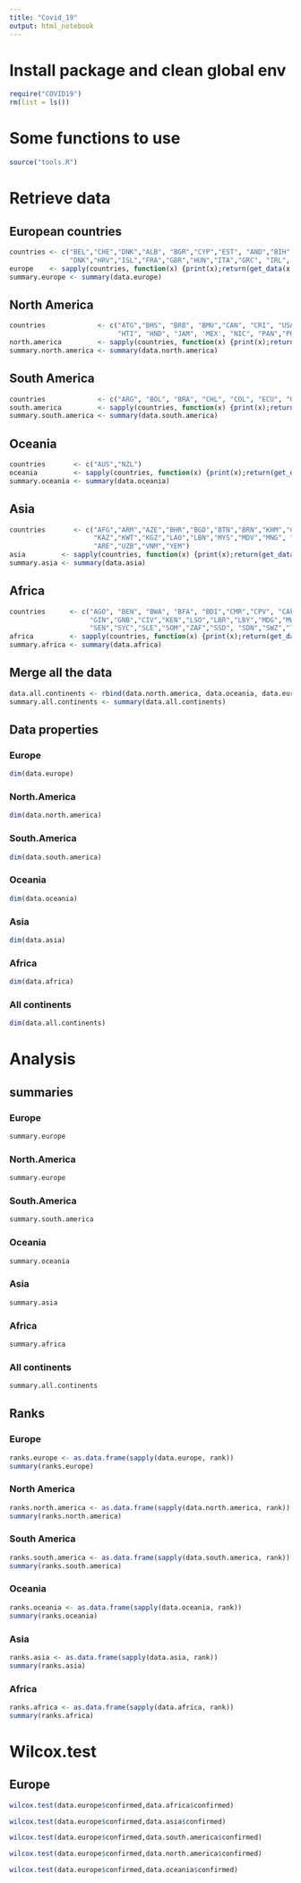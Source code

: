 ```yaml
---
title: "Covid_19"
output: html_notebook
---
```


# Install package and clean global env
```r
require("COVID19")
rm(list = ls())
```




# Some functions to use
```r
source("tools.R")
```

# Retrieve data
## European countries

```r
countries <- c("BEL","CHE","DNK","ALB", "BGR","CYP","EST", "AND","BIH", "CZE","FIN","AUT","BLR", "DEU",
               "DNK","HRV","ISL","FRA","GBR","HUN","ITA","GRC", "IRL", "LIE")
europe    <- sapply(countries, function(x) {print(x);return(get_data(x, obj.name = "data.europe"))})
summary.europe <- summary(data.europe)
```

## North America
```r
countries             <- c("ATG","BHS", "BRB", "BMU","CAN", "CRI", "USA", "CUB","DMA","DOM","SLV","GRD", "GTM", 
                           "HTI", "HND", "JAM", 'MEX', "NIC", "PAN","PRI","TTO","VIR")
north.america         <- sapply(countries, function(x) {print(x);return(get_data(x, obj.name = "data.north.america"))})
summary.north.america <- summary(data.north.america)
```


## South America
```r
countries             <- c("ARG", "BOL", "BRA", "CHL", "COL", "ECU", "GUY", "PRY", "PER", "SUR", "URY","VEN")
south.america         <- sapply(countries, function(x) {print(x);return(get_data(x, obj.name = "data.south.america"))})
summary.south.america <- summary(data.south.america)
```   


## Oceania
```r
countries       <- c("AUS","NZL")
oceania         <- sapply(countries, function(x) {print(x);return(get_data(x, obj.name = "data.oceania"))})
summary.oceania <- summary(data.oceania)
```   




## Asia
```r
countries       <- c("AFG","ARM","AZE","BHR","BGD","BTN","BRN","KHM","CHN","GEO","IND","IDN","IRN","IRQ","ISR","JPN","JOR",
                     "KAZ","KWT","KGZ","LAO","LBN","MYS","MDV","MNG", "NPL","OMN","PAK","PSE","PHL","QAT","SAU", "SGP","KOR","LKA","SYR","TWN","TJK","THA","TUR",
                     "ARE","UZB","VNM","YEM")
asia         <- sapply(countries, function(x) {print(x);return(get_data(x, obj.name = "data.asia"))})
summary.asia <- summary(data.asia)
```   

  



## Africa
```r
countries      <- c("AGO", "BEN", "BWA", "BFA", "BDI","CMR","CPV", "CAF", "TCD", "COM","COG","COD","DJI","EGY","GNQ","ERI","SWZ","ETH","GAB","GMB","GHA",
                    "GIN","GNB","CIV","KEN","LSO","LBR","LBY","MDG","MWI","MLI","MRT","MUS","MAR","MOZ","NAM","NER","NGA","STP","RWA","STP", "RWA","STP",
                    "SEN","SYC","SLE","SOM","ZAF","SSD", "SDN","SWZ","TZA","TGO","TUN","UGA","COD","ZMB","TZA","ZWE")
africa         <- sapply(countries, function(x) {print(x);return(get_data(x, obj.name = "data.africa"))})
summary.africa <- summary(data.africa)
```   

## Merge all the data
```r
data.all.continents <- rbind(data.north.america, data.oceania, data.europe, data.south.america, data.africa)
summary.all.continents <- summary(data.all.continents)
```

## Data properties
### Europe
```r
dim(data.europe)
```   
### North.America
```r
dim(data.north.america)
```
### South.America
```r
dim(data.south.america)
```
### Oceania
```r
dim(data.oceania)
```
### Asia
```r
dim(data.asia)
```
### Africa
```r
dim(data.africa)
```   
### All continents
```r
dim(data.all.continents)
```


# Analysis
## summaries
### Europe
```r
summary.europe
```   
### North.America
```r
summary.europe
```
### South.America
```r
summary.south.america
```
### Oceania
```r
summary.oceania
```
### Asia
```r
summary.asia
```
### Africa
```r
summary.africa
```   
### All continents
```r
summary.all.continents
```

## Ranks 
### Europe
```r
ranks.europe <- as.data.frame(sapply(data.europe, rank))
summary(ranks.europe)
```

### North America
```r
ranks.north.america <- as.data.frame(sapply(data.north.america, rank))
summary(ranks.north.america)
```

### South America
```r
ranks.south.america <- as.data.frame(sapply(data.south.america, rank))
summary(ranks.south.america)
```
### Oceania
```r
ranks.oceania <- as.data.frame(sapply(data.oceania, rank))
summary(ranks.oceania)
```

### Asia
```r
ranks.asia <- as.data.frame(sapply(data.asia, rank))
summary(ranks.asia)
```

### Africa
```r
ranks.africa <- as.data.frame(sapply(data.africa, rank))
summary(ranks.africa)
```
# Wilcox.test
## Europe 
```r
wilcox.test(data.europe$confirmed,data.africa$confirmed)

```

```r
wilcox.test(data.europe$confirmed,data.asia$confirmed)
```       
```r
wilcox.test(data.europe$confirmed,data.south.america$confirmed)
```
```r
wilcox.test(data.europe$confirmed,data.north.america$confirmed)
```
```r
wilcox.test(data.europe$confirmed,data.oceania$confirmed)
```
